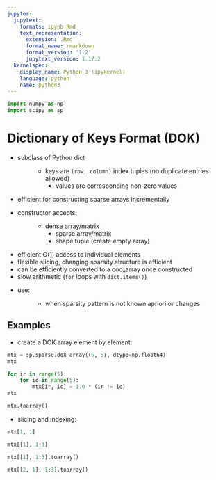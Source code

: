 ```yaml
---
jupyter:
  jupytext:
    formats: ipynb,Rmd
    text_representation:
      extension: .Rmd
      format_name: rmarkdown
      format_version: '1.2'
      jupytext_version: 1.17.2
  kernelspec:
    display_name: Python 3 (ipykernel)
    language: python
    name: python3
---
```


```python
import numpy as np
import scipy as sp
```
# Dictionary of Keys Format (DOK)

- subclass of Python dict
  : - keys are `(row, column)` index tuples (no duplicate entries allowed)
    - values are corresponding non-zero values
- efficient for constructing sparse arrays incrementally
- constructor accepts:
  : - dense array/matrix
    - sparse array/matrix
    - shape tuple (create empty array)
- efficient O(1) access to individual elements
- flexible slicing, changing sparsity structure is efficient
- can be efficiently converted to a coo_array once constructed
- slow arithmetic (`for` loops with `dict.items()`)
- use:
  : - when sparsity pattern is not known apriori or changes

## Examples

- create a DOK array element by element:

```python
mtx = sp.sparse.dok_array((5, 5), dtype=np.float64)
mtx
```

```python
for ir in range(5):
    for ic in range(5):
        mtx[ir, ic] = 1.0 * (ir != ic)
mtx
```

```python
mtx.toarray()
```

- slicing and indexing:

```python
mtx[1, 1]
```

```python
mtx[[1], 1:3]
```

```python
mtx[[1], 1:3].toarray()
```

```python
mtx[[2, 1], 1:3].toarray()
```
